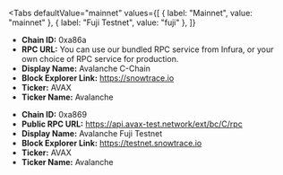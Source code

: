 
<Tabs
 defaultValue="mainnet"
  values={[
    { label: "Mainnet", value: "mainnet" },
    { label: "Fuji Testnet", value: "fuji" },
  ]}
>
<TabItem value="mainnet">

- **Chain ID:** 0xa86a
- **RPC URL:** You can use our bundled RPC service from Infura, or your own choice of RPC service for production.
- **Display Name:** Avalanche C-Chain
- **Block Explorer Link:** https://snowtrace.io
- **Ticker:** AVAX
- **Ticker Name:** Avalanche

</TabItem>

<TabItem value="fuji">

- **Chain ID:** 0xa869
- **Public RPC URL:** https://api.avax-test.network/ext/bc/C/rpc
- **Display Name:** Avalanche Fuji Testnet
- **Block Explorer Link:** https://testnet.snowtrace.io
- **Ticker:** AVAX
- **Ticker Name:** Avalanche

</TabItem>
</Tabs>
